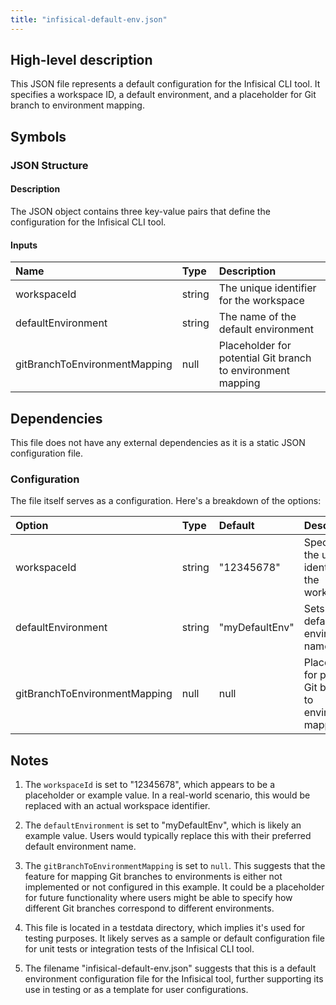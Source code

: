 ```yaml
---
title: "infisical-default-env.json"
---
```


## High-level description
This JSON file represents a default configuration for the Infisical CLI tool. It specifies a workspace ID, a default environment, and a placeholder for Git branch to environment mapping.

## Symbols

### JSON Structure
#### Description
The JSON object contains three key-value pairs that define the configuration for the Infisical CLI tool.

#### Inputs
| Name | Type | Description |
|:-----|:-----|:------------|
| workspaceId | string | The unique identifier for the workspace |
| defaultEnvironment | string | The name of the default environment |
| gitBranchToEnvironmentMapping | null | Placeholder for potential Git branch to environment mapping |

## Dependencies
This file does not have any external dependencies as it is a static JSON configuration file.

### Configuration
The file itself serves as a configuration. Here's a breakdown of the options:

| Option | Type | Default | Description |
|:-------|:-----|:--------|:------------|
| workspaceId | string | "12345678" | Specifies the unique identifier for the workspace |
| defaultEnvironment | string | "myDefaultEnv" | Sets the default environment name |
| gitBranchToEnvironmentMapping | null | null | Placeholder for potential Git branch to environment mapping |

## Notes
1. The `workspaceId` is set to "12345678", which appears to be a placeholder or example value. In a real-world scenario, this would be replaced with an actual workspace identifier.

2. The `defaultEnvironment` is set to "myDefaultEnv", which is likely an example value. Users would typically replace this with their preferred default environment name.

3. The `gitBranchToEnvironmentMapping` is set to `null`. This suggests that the feature for mapping Git branches to environments is either not implemented or not configured in this example. It could be a placeholder for future functionality where users might be able to specify how different Git branches correspond to different environments.

4. This file is located in a testdata directory, which implies it's used for testing purposes. It likely serves as a sample or default configuration file for unit tests or integration tests of the Infisical CLI tool.

5. The filename "infisical-default-env.json" suggests that this is a default environment configuration file for the Infisical tool, further supporting its use in testing or as a template for user configurations.